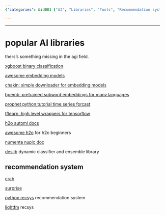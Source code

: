 ```yaml
---
{"categories": &id001 ["AI", "Libraries", "Tools", "Recommendation systems", "Surprise", "LightFM", "Time series forecasting", "Prophet", "Subword embeddings", "Bpemb", "XGBoost", "Chakin", "H2O AutoML", "Awesome H2O", "Numenta's Nupic doc", "DESlib", "TFlearn"], "category": "AI Libraries", "date": "2022-11-28 22:01:29", "description": "This article highlights popular AI libraries and tools for different tasks, such as recommendation systems (Surprise, LightFM), time series forecasting (Prophet), subword embeddings (Bpemb), and more including XGBoost, Chakin, H2O AutoML, Awesome H2O, Numenta's Nupic doc, DESlib, and TFlearn. Each library is explained in detail to help readers understand their features and capabilities.", "tags": *id001, "title": "Exploring Popular AI Libraries and Tools for Various Tasks"}

---
```


------

# popular AI libraries

thers's something missing in the agi field.

[xgboost binary classification](https://xgboost.readthedocs.io/en/stable/get_started.html)

[awesome embedding models](https://github.com/Hironsan/awesome-embedding-models)

[chakin: simple downloader for embedding models](https://github.com/chakki-works/chakin)

[bpemb: pretrained subword embeddings for many languages](https://github.com/bheinzerling/bpemb)

[prophet python tutorial time series forcast](https://facebook.github.io/prophet/docs/quick_start.html#python-api)

[tflearn: high level wrappers for tensorflow](http://tflearn.org)

[h2o automl docs](https://docs.h2o.ai/h2o/latest-stable/h2o-docs/automl.html)

[awesome h2o](https://github.com/h2oai/awesome-h2o) for h2o beginners

[numenta nupic doc](http://nupic.docs.numenta.org/stable/index.html)

[deslib](https://github.com/Menelau/DESlib) dynamic classifier and ensemble library

## recommendation system

[crab](https://github.com/muricoca/crab)

[surprise](https://github.com/NicolasHug/Surprise)

[python recsys](https://github.com/ocelma/python-recsys) recommendation system

[lightfm](https://github.com/lyst/lightfm) recsys

